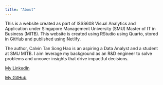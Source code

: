 ```yaml
---
title: "About"
---
```


This is a website created as part of ISSS608 Visual Analytics and Application under Singapore Management University (SMU) Master of IT in Business (MITB). This website is created using RStudio using Quarto, stored in GitHub and published using Netlify.

The author, Calvin Tan Song Hao is an aspiring a Data Analyst and a student at SMU MITB. I aim leverage my background as an R&D engineer to solve problems and uncover insights that drive impactful decisions.

[My LinkedIn](https://www.linkedin.com/in/calvintansh/)

[My GitHub](https://github.com/calvintansh)